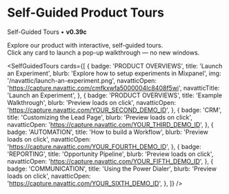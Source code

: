 
# Self-Guided Product Tours

Self-Guided Tours • **v0.39c**

Explore our product with interactive, self-guided tours.  
Click any card to launch a pop-up walkthrough — no new windows.

<SelfGuidedTours
  cards={[
    {
      badge: 'PRODUCT OVERVIEWS',
      title: 'Launch an Experiment',
      blurb: 'Explore how to setup experiments in Mixpanel',
      img: '/navattic/launch-an-experiment.png',
      navatticOpen: 'https://capture.navattic.com/cmfkxwfa5000004lc8408f5wi',
      navatticTitle: 'Launch an Experiment',
    },
    {
      badge: 'PRODUCT OVERVIEWS',
      title: 'Example Walkthrough',
      blurb: 'Preview loads on click',
      navatticOpen: 'https://capture.navattic.com/YOUR_SECOND_DEMO_ID',
    },
    {
      badge: 'CRM',
      title: 'Customizing the Lead Page',
      blurb: 'Preview loads on click',
      navatticOpen: 'https://capture.navattic.com/YOUR_THIRD_DEMO_ID',
    },
    {
      badge: 'AUTOMATION',
      title: 'How to build a Workflow',
      blurb: 'Preview loads on click',
      navatticOpen: 'https://capture.navattic.com/YOUR_FOURTH_DEMO_ID',
    },
    {
      badge: 'REPORTING',
      title: 'Opportunity Pipeline',
      blurb: 'Preview loads on click',
      navatticOpen: 'https://capture.navattic.com/YOUR_FIFTH_DEMO_ID',
    },
    {
      badge: 'COMMUNICATION',
      title: 'Using the Power Dialer',
      blurb: 'Preview loads on click',
      navatticOpen: 'https://capture.navattic.com/YOUR_SIXTH_DEMO_ID',
    },
  ]}
/>

